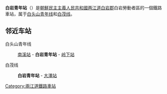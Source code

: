 {{unreferenced|time=2015-02-06T07:36:00+00:00}}
{{朝鮮半島車站資訊
|公司色 = blue
|文字色 = 
|站名 = 白岩青年站
|圖片 = 
|pxl = 
|圖片說明 =
|前一站1 = [[南溪站_(兩江道)|南溪]]
|前一站距離1 = 7.1
|後一站距離1 = 11.2
|後一站1 = [[岭下站|岭下]]
|所屬路線1 = [[白头山青年线|白头山青年线]]
|距離1 = 70.0
|起點站1 = [[吉州青年站|吉州青年]]
|前一站2 = 
|前一站距離2 = 
|後一站距離2 = 6.5
|後一站2 = [[大澤站_(兩江道)|大澤]]
|所屬路線2 = [[白茂线|白茂线]]
|距離2 = 0.0
|起點站2 = 白岩青年
|諺文 = 백암청년역
|朝鮮漢字 = 白岩靑年驛
|文觀部式 = Baegam Cheongnyeon-yeok
|馬-賴式 = Paegam Ch'ŏngnyŏn-yŏk
|副站名 = 
|車站編號 = 
|停站路線數 = 
|所屬公司 = [[朝鮮民主主義人民共和國鐵道省|朝鮮民主主義人民共和國鐵道省]]
|所在地 =[[两江道|两江道]][[白岩郡|白岩郡]]白岩勞動者區
|車站構造 = 地面车站
|月台配置 = 
|啟用年月日 =
|廢站年月日 = 
|上下車人次 = 
|統計年度 = 
|轉車 = 
|備註 = 
|全寬備註 = 
}}

'''白岩青年站'''（{{lang-ko|백암청년역}}）是[[朝鮮民主主義人民共和國|朝鮮民主主義人民共和國]][[两江道|两江道]][[白岩郡|白岩郡]]白岩勞動者區的一個鐵路車站，属于[[白头山青年线|白头山青年线]]和[[白茂线|白茂线]]。

==邻近车站==
白头山青年线
:[[南溪站_(兩江道)|南溪站]] - '''白岩青年站''' - [[岭下站|岭下站]]
白茂线
:'''白岩青年站''' - [[大澤站_(兩江道)|大澤站]]

{{朝鲜铁路小作品}}

{{白头山青年线}}
{{白茂线}}

[[Category:兩江道鐵路車站|Category:兩江道鐵路車站]]